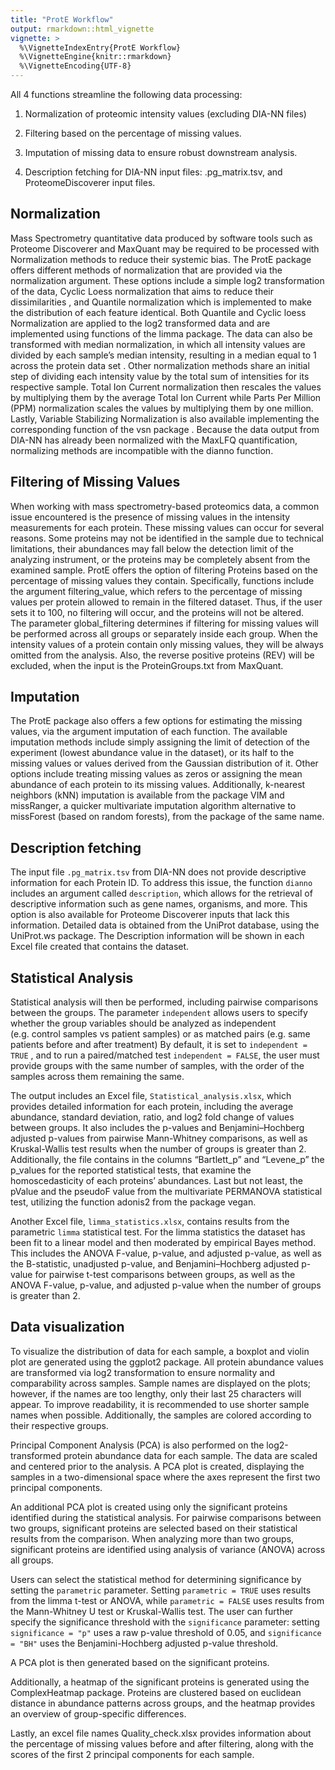 ```yaml
---
title: "ProtE Workflow"
output: rmarkdown::html_vignette
vignette: >
  %\VignetteIndexEntry{ProtE Workflow}
  %\VignetteEngine{knitr::rmarkdown}
  %\VignetteEncoding{UTF-8}
---
```



 
 





All 4 functions streamline the following data processing:

1.	Normalization of proteomic intensity values (excluding DIA-NN files)

2.	Filtering based on the percentage of missing values.

3.	Imputation of missing data to ensure robust downstream analysis.

4.	Description fetching for DIA-NN input files: .pg_matrix.tsv, and ProteomeDiscoverer input files.


## Normalization


Mass Spectrometry quantitative data produced by software tools such as Proteome Discoverer and MaxQuant may be required to be processed with Normalization methods to reduce their systemic bias. The ProtE package offers different methods of normalization that are provided via the normalization argument. 
These options include a simple log2 transformation of the data, Cyclic Loess normalization that aims to reduce their dissimilarities , and Quantile normalization which is implemented to make the distribution of each feature identical. Both Quantile and Cyclic loess Normalization are applied to the log2 transformed data and are implemented using functions of the limma package.
 The data can also be transformed with median normalization, in which all intensity values are divided by each sample’s median intensity, resulting in a median equal to 1 across the protein data set .  Other normalization methods share an initial step of dividing each intensity value by the total sum of intensities for its respective sample. Total Ion Current normalization then rescales the values by multiplying them by the average Total Ion Current while Parts Per Million (PPM) normalization scales the values by multiplying them by one million. Lastly, Variable Stabilizing Normalization is also available implementing the corresponding function of the vsn package .
 Because the data output from DIA-NN has already been normalized with the MaxLFQ quantification, normalizing methods are incompatible with the dianno function. 


## Filtering of Missing Values


When working with mass spectrometry-based proteomics data, a common issue encountered is the presence of missing values in the intensity measurements for each protein. These missing values can occur for several reasons. Some proteins may not be identified in the sample due to technical limitations, their abundances may fall below the detection limit of the analyzing instrument, or the proteins may be completely absent from the examined sample.
 ProtE offers the option of filtering Proteins based on the percentage of missing values they contain. Specifically, functions include the argument filtering_value, which refers to the percentage of missing values per protein allowed to remain in the filtered dataset. Thus, if the user sets it to 100, no filtering will occur, and the proteins will not be altered.  
The parameter global_filtering determines if filtering for missing values will be performed across all groups or separately inside each group. When the intensity values of a protein contain only missing values, they will be always omitted from the analysis. Also, the reverse positive proteins (REV) will be excluded, when the input is the ProteinGroups.txt from MaxQuant.


## Imputation


The ProtE package also offers a few options for estimating the missing values, via the argument imputation of each function.
 The available imputation methods include simply assigning the limit of detection of the experiment (lowest abundance value in the dataset), or its half to the missing values or values derived from the Gaussian distribution of it. Other options include treating missing values as zeros or assigning the mean abundance of each protein to its missing values. Additionally, k-nearest neighbors (kNN) imputation is available from the package VIM and missRanger, a quicker multivariate imputation algorithm alternative to missForest (based on random forests), from the package of the same name. 


## Description fetching


The input file `.pg_matrix.tsv` from DIA-NN does not provide descriptive information for each Protein ID. To address this issue, the function `dianno` includes an argument called `description`, which allows for the retrieval of descriptive information such as gene names, organisms, and more. This option is also available for Proteome Discoverer inputs that lack this information. Detailed data is obtained from the UniProt database, using the UniProt.ws package. The Description information will be shown in each Excel file created that contains the dataset.


## Statistical Analysis


Statistical analysis will then be performed, including pairwise comparisons between the groups. The parameter `independent` allows users to specify whether the group variables should be analyzed as independent (e.g. control samples vs patient samples) or as matched pairs (e.g. same patients before and after treatment) By default, it is set to `independent = TRUE` , and to run a paired/matched test `independent = FALSE`, the user must provide groups with the same number of samples, with the order of the samples across them remaining the same.


The output includes an Excel file, `Statistical_analysis.xlsx`, which provides detailed information for each protein, including the average abundance, standard deviation, ratio, and log2 fold change of values between groups. It also includes the p-values and Benjamini–Hochberg adjusted p-values from pairwise Mann-Whitney comparisons, as well as Kruskal-Wallis test results when the number of groups is greater than 2. Additionally, the file contains in the columns "Bartlett_p" and "Levene_p" the p_values for the reported statistical tests, that examine the homoscedasticity of each proteins' abundances. Last but not least, the pValue and the pseudoF value from the multivariate PERMANOVA statistical test, utilizing the function adonis2 from the package vegan. 


Another Excel file, `limma_statistics.xlsx`, contains results from the parametric `limma` statistical test. For the limma statistics the dataset has been fit to a linear model and then moderated by empirical Bayes method. This includes the ANOVA F-value, p-value, and adjusted p-value, as well as the B-statistic, unadjusted p-value, and Benjamini–Hochberg adjusted p-value for pairwise t-test comparisons between groups, as well as the ANOVA F-value, p-value, and adjusted p-value when the number of groups is greater than 2.

## Data visualization 

To visualize the distribution of data for each sample, a boxplot and violin plot are generated using the ggplot2 package. All protein abundance values are transformed via log2 transformation to ensure normality and comparability across samples. Sample names are displayed on the plots; however, if the names are too lengthy, only their last 25 characters will appear. To improve readability, it is recommended to use shorter sample names when possible. Additionally, the samples are colored according to their respective groups.




Principal Component Analysis (PCA) is also performed on the log2-transformed protein abundance data for each sample. The data are scaled and centered prior to the analysis. A PCA plot is created, displaying the samples in a two-dimensional space where the axes represent the first two principal components.



An additional PCA plot is created using only the significant proteins identified during the statistical analysis. For pairwise comparisons between two groups, significant proteins are selected based on their statistical results from the comparison. When analyzing more than two groups, significant proteins are identified using analysis of variance (ANOVA) across all groups.

Users can select the statistical method for determining significance by setting the `parametric` parameter. Setting `parametric = TRUE` uses results from the limma t-test or ANOVA, while `parametric = FALSE` uses results from the Mann-Whitney U test or Kruskal-Wallis test. The user can further specify the significance threshold with the `significance` parameter: setting `significance = "p"` uses a raw p-value threshold of 0.05, and `significance = "BH"` uses the Benjamini-Hochberg adjusted p-value threshold.

A PCA plot is then generated based on the significant proteins.


Additionally, a heatmap of the significant proteins is generated using the ComplexHeatmap package. Proteins are clustered based on euclidean distance in abundance patterns across groups, and the heatmap provides an overview of group-specific differences.


Lastly, an excel file names Quality_check.xlsx provides information about the percentage of missing values  before and after filtering, along with the scores of the first 2 principal components for each sample. 

